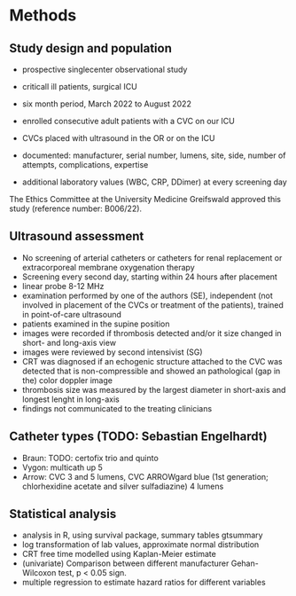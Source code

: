 # Methods

## Study design and population

- prospective singlecenter observational study
- criticall ill patients, surgical ICU
- six month period, March 2022 to August 2022
- enrolled consecutive adult patients with a CVC on our ICU

- CVCs placed with ultrasound in the OR or on the ICU
- documented: manufacturer, serial number, lumens, site, side, number of attempts, complications, expertise
- additional laboratory values (WBC, CRP, DDimer) at every screening day

The Ethics Committee at the University Medicine Greifswald
approved this study (reference number: B006/22).

## Ultrasound assessment

- No screening of arterial catheters or catheters for renal replacement or extracorporeal membrane oxygenation therapy
- Screening every second day, starting within 24 hours after placement
- linear probe 8-12 MHz
- examination performed by one of the authors (SE), independent (not involved in placement of the CVCs or treatment of the patients), trained in point-of-care ultrasound
- patients examined in the supine position
- images were recorded if thrombosis detected and/or it size changed in short- and long-axis view
- images were reviewed by second intensivist (SG)
- CRT was diagnosed if an echogenic structure attached to the CVC was detected that is non-compressible and showed an pathological (gap in the) color doppler image
- thrombosis size was measured by the largest diameter in short-axis and longest lenght in long-axis
- findings not communicated to the treating clinicians

## Catheter types (TODO: Sebastian Engelhardt)

- Braun: TODO: certofix trio and quinto
- Vygon: multicath up 5
- Arrow: CVC 3 and 5 lumens, CVC ARROWgard blue (1st generation; chlorhexidine acetate and silver sulfadiazine) 4 lumens

## Statistical analysis

- analysis in R, using survival package, summary tables gtsummary
- log transformation of lab values, approximate normal distribution
- CRT free time modelled using Kaplan-Meier estimate
- (univariate) Comparison between different manufacturer Gehan-Wilcoxon test, p < 0.05 sign.
- multiple regression to estimate hazard ratios for different variables
